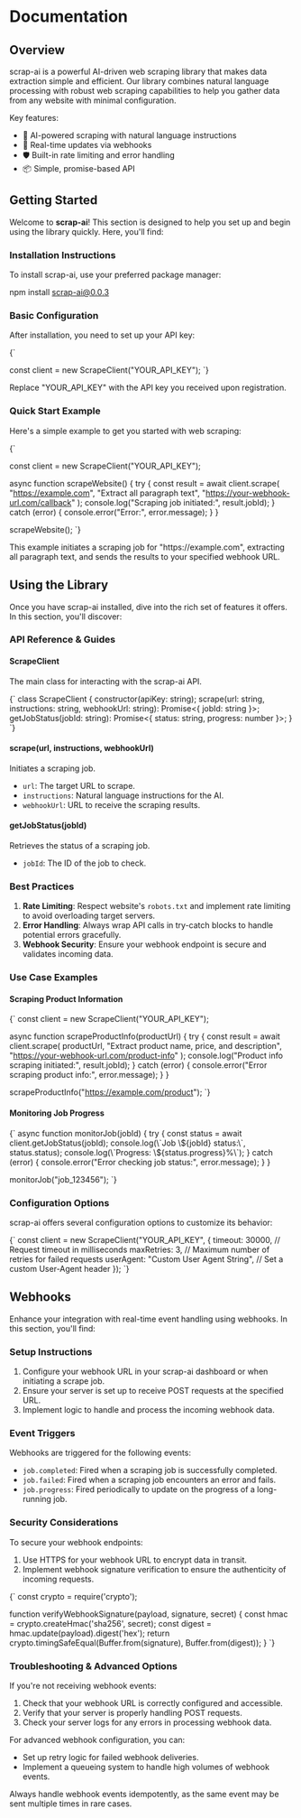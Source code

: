 
<DocsLayout>
  <Navigation />

# Documentation

## Overview

scrap-ai is a powerful AI-driven web scraping library that makes data extraction simple and efficient. Our library combines natural language processing with robust web scraping capabilities to help you gather data from any website with minimal configuration.

Key features:
- 🤖 AI-powered scraping with natural language instructions
- 🔄 Real-time updates via webhooks
- 🛡️ Built-in rate limiting and error handling
- 📦 Simple, promise-based API

## Getting Started

Welcome to **scrap-ai**! This section is designed to help you set up and begin using the library quickly. Here, you'll find:

### Installation Instructions

To install scrap-ai, use your preferred package manager:

<CodeBlock language="bash">npm install scrap-ai@0.0.3</CodeBlock>

### Basic Configuration

After installation, you need to set up your API key:

<CodeBlock language="javascript">
{`

const client = new ScrapeClient("YOUR_API_KEY");
`}

</CodeBlock>

<Callout type="info">
  Replace "YOUR_API_KEY" with the API key you received upon registration.
</Callout>

### Quick Start Example

Here's a simple example to get you started with web scraping:

<CodeBlock language="javascript">
{`

const client = new ScrapeClient("YOUR_API_KEY");

async function scrapeWebsite() {
try {
const result = await client.scrape(
"https://example.com",
"Extract all paragraph text",
"https://your-webhook-url.com/callback"
);
console.log("Scraping job initiated:", result.jobId);
} catch (error) {
console.error("Error:", error.message);
}
}

scrapeWebsite();
`}

</CodeBlock>
This example initiates a scraping job for "https://example.com", extracting all paragraph text, and sends the results to your specified webhook URL.

## Using the Library

Once you have scrap-ai installed, dive into the rich set of features it offers. In this section, you'll discover:

### API Reference & Guides

#### ScrapeClient

The main class for interacting with the scrap-ai API.

<CodeBlock language="typescript">
  {`
class ScrapeClient {
  constructor(apiKey: string);
  scrape(url: string, instructions: string, webhookUrl: string): Promise<{ jobId: string }>;
  getJobStatus(jobId: string): Promise<{ status: string, progress: number }>;
}
`}
</CodeBlock>

#### scrape(url, instructions, webhookUrl)

Initiates a scraping job.

- `url`: The target URL to scrape.
- `instructions`: Natural language instructions for the AI.
- `webhookUrl`: URL to receive the scraping results.

#### getJobStatus(jobId)

Retrieves the status of a scraping job.

- `jobId`: The ID of the job to check.

### Best Practices

1. **Rate Limiting**: Respect website's `robots.txt` and implement rate limiting to avoid overloading target servers.
2. **Error Handling**: Always wrap API calls in try-catch blocks to handle potential errors gracefully.
3. **Webhook Security**: Ensure your webhook endpoint is secure and validates incoming data.

### Use Case Examples

#### Scraping Product Information

<CodeBlock language="javascript">
{`
const client = new ScrapeClient("YOUR_API_KEY");

async function scrapeProductInfo(productUrl) {
try {
const result = await client.scrape(
productUrl,
"Extract product name, price, and description",
"https://your-webhook-url.com/product-info"
);
console.log("Product info scraping initiated:", result.jobId);
} catch (error) {
console.error("Error scraping product info:", error.message);
}
}

scrapeProductInfo("https://example.com/product");
`}

</CodeBlock>

#### Monitoring Job Progress

<CodeBlock language="javascript">
{`
async function monitorJob(jobId) {
  try {
    const status = await client.getJobStatus(jobId);
    console.log(\`Job \${jobId} status:\`, status.status);
    console.log(\`Progress: \${status.progress}%\`);
  } catch (error) {
    console.error("Error checking job status:", error.message);
  }
}

monitorJob("job_123456");
`}

</CodeBlock>

### Configuration Options

scrap-ai offers several configuration options to customize its behavior:

<CodeBlock language="javascript">
  {`
const client = new ScrapeClient("YOUR_API_KEY", {
  timeout: 30000, // Request timeout in milliseconds
  maxRetries: 3, // Maximum number of retries for failed requests
  userAgent: "Custom User Agent String", // Set a custom User-Agent header
});
`}
</CodeBlock>

## Webhooks

Enhance your integration with real-time event handling using webhooks. In this section, you'll find:

### Setup Instructions

1. Configure your webhook URL in your scrap-ai dashboard or when initiating a scrape job.
2. Ensure your server is set up to receive POST requests at the specified URL.
3. Implement logic to handle and process the incoming webhook data.

### Event Triggers

Webhooks are triggered for the following events:

- `job.completed`: Fired when a scraping job is successfully completed.
- `job.failed`: Fired when a scraping job encounters an error and fails.
- `job.progress`: Fired periodically to update on the progress of a long-running job.

### Security Considerations

To secure your webhook endpoints:

1. Use HTTPS for your webhook URL to encrypt data in transit.
2. Implement webhook signature verification to ensure the authenticity of incoming requests.

<CodeBlock language="javascript">
{`
const crypto = require('crypto');

function verifyWebhookSignature(payload, signature, secret) {
const hmac = crypto.createHmac('sha256', secret);
const digest = hmac.update(payload).digest('hex');
return crypto.timingSafeEqual(Buffer.from(signature), Buffer.from(digest));
}
`}

</CodeBlock>

### Troubleshooting & Advanced Options

If you're not receiving webhook events:

1. Check that your webhook URL is correctly configured and accessible.
2. Verify that your server is properly handling POST requests.
3. Check your server logs for any errors in processing webhook data.

For advanced webhook configuration, you can:

- Set up retry logic for failed webhook deliveries.
- Implement a queueing system to handle high volumes of webhook events.

<Callout type="warning">
  Always handle webhook events idempotently, as the same event may be sent
  multiple times in rare cases.
</Callout>

</DocsLayout>
